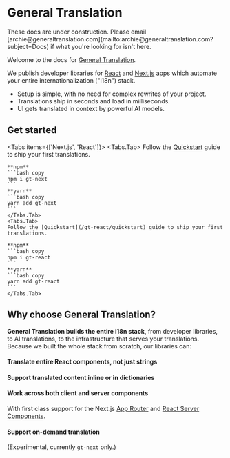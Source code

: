 
# General Translation

<Callout>
    These docs are under construction. Please email [archie@generaltranslation.com](mailto:archie@generaltranslation.com?subject=Docs) if what you're looking for isn't here.
</Callout>

Welcome to the docs for [General Translation](https://www.generaltranslation.com). 

We publish developer libraries for [React](https://react.dev) and [Next.js](https://nextjs.org) apps which automate your entire internationalization ("i18n") stack.

- Setup is simple, with no need for complex rewrites of your project.
- Translations ship in seconds and load in milliseconds.
- UI gets translated in context by powerful AI models.

## Get started

<Tabs items={['Next.js', 'React']}>
    <Tabs.Tab>
    Follow the [Quickstart](/gt-next/quickstart) guide to ship your first translations.

    **npm**
    ```bash copy
    npm i gt-next
    ```
    **yarn**
    ```bash copy
    yarn add gt-next
    ```
    </Tabs.Tab>
    <Tabs.Tab>
    Follow the [Quickstart](/gt-react/quickstart) guide to ship your first translations. 
    
    **npm**
    ```bash copy
    npm i gt-react
    ```
    **yarn**
    ```bash copy
    yarn add gt-react
    ```
    </Tabs.Tab>
</Tabs>

## Why choose General Translation?

**General Translation builds the entire i18n stack**, from developer libraries, to AI translations, to the infrastructure that serves your translations.
Because we built the whole stack from scratch, our libraries can:

#### Translate entire React components, not just strings

#### Support translated content inline or in dictionaries

#### Work across both client and server components

With first class support for the Next.js [App Router](https://nextjs.org/docs/app) and [React Server Components](https://react.dev/reference/rsc/server-components).

#### Support on-demand translation

(Experimental, currently `gt-next` only.)